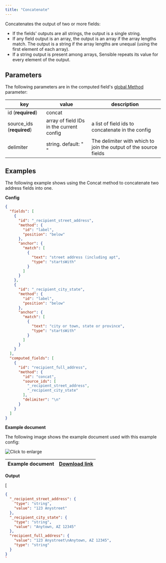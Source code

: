 ```yaml
---
title: "Concatenate"
---
```


Concatenates the output of two or more fields:

* If the fields' outputs are all strings, the output is a single string.
* If any field output is an array, the output is an array if the array lengths match. The output is a string if the array lengths are unequal (using the first element of each array).
* If a string output is present among arrays, Sensible repeats its value for every element of the output.

## Parameters

The following parameters are in the computed field's [global Method](/senseml-reference/computed-field-methods/index#parameters) parameter: 

| key                        | value                                    | description                                                      |
| -------------------------- | ---------------------------------------- | ---------------------------------------------------------------- |
| id (**required**)          | concat                                   |                                                                  |
| source\_ids (**required**) | array of field IDs in the current config | a list of field ids to concatenate in the config                 |
| delimiter                  | string. default: " "                     | The delimiter with which to join the output of the source fields |

## Examples

The following example shows using the Concat method to concatenate two address fields into one.

**Config**

```JSON JSON 
{
  "fields": [
    {
      "id": "_recipient_street_address",
      "method": {
        "id": "label",
        "position": "below"
      },
      "anchor": {
        "match": [
          {
            "text": "street address (including apt",
            "type": "startsWith"
          }
        ]
      }
    },
    {
      "id": "_recipient_city_state",
      "method": {
        "id": "label",
        "position": "below"
      },
      "anchor": {
        "match": [
          {
            "text": "city or town, state or province",
            "type": "startsWith"
          }
        ]
      }
    }
  ],
  "computed_fields": [
    {
      "id": "recipient_full_address",
      "method": {
        "id": "concat",
        "source_ids": [
          "_recipient_street_address",
          "_recipient_city_state"
        ],
        "delimiter": "\n"
      }
    }
  ]
}
```
**Example document**

The following image shows the example document used with this example config:

![Click to enlarge](/images/concat.png)

| Example document | [Download link](https://raw.githubusercontent.com/sensible-hq/sensible-docs/main/readme-sync/assets/v0/pdfs/concat.pdf) |
| ---------------- | ----------------------------------------------------------------------------------------------------------------------- |

**Output**

\[

```json
{
  "_recipient_street_address": {
    "type": "string",
    "value": "123 Anystreet"
  },
  "_recipient_city_state": {
    "type": "string",
    "value": "Anytown, AZ 12345"
  },
  "recipient_full_address": {
    "value": "123 Anystreet\nAnytown, AZ 12345",
    "type": "string"
  }
}
`